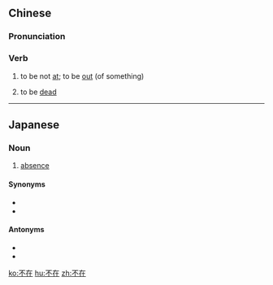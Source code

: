 ==Chinese==
{{zh-forms}}

===Pronunciation===
{{zh-pron
|m=不zài
|c=bat1 zoi6
|h=pfs=put-chhai
|cat=v
}}

===Verb===
{{zh-verb}}

# to be not [[at]]; to be [[out]] (of something)
# {{lb|zh|euphemistic}} to be [[dead]]

----

==Japanese==
{{ja-kanjitab|ふ|ざい|yomi=on}}

===Noun===
{{ja-noun|ふざい}}

# [[absence]]

====Synonyms====
* {{l|ja|欠席}}
* {{l|ja|留守}}

====Antonyms====
* {{l|ja|在席}}
* {{l|ja|在宅}}

[[ko:不在]]
[[hu:不在]]
[[zh:不在]]